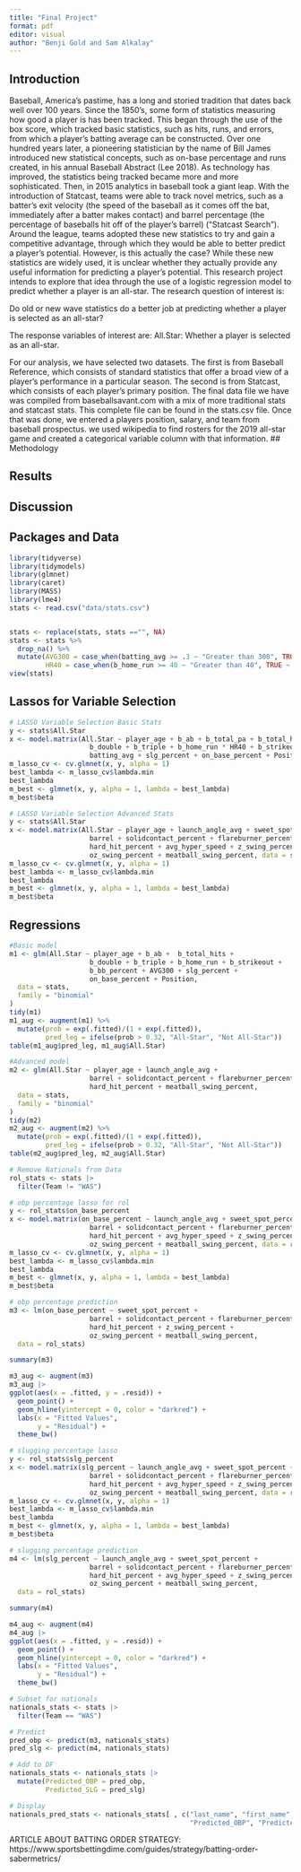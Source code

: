 ```yaml
---
title: "Final Project"
format: pdf
editor: visual
author: "Benji Gold and Sam Alkalay"
---
```


## Introduction

Baseball, America's pastime, has a long and storied tradition that dates back well over 100 years. Since the 1850's, some form of statistics measuring how good a player is has been tracked. This began through the use of the box score, which tracked basic statistics, such as hits, runs, and errors, from which a player's batting average can be constructed. Over one hundred years later, a pioneering statistician by the name of Bill James introduced new statistical concepts, such as on-base percentage and runs created, in his annual Baseball Abstract (Lee 2018). As technology has improved, the statistics being tracked became more and more sophisticated. Then, in 2015 analytics in baseball took a giant leap. With the introduction of Statcast, teams were able to track novel metrics, such as a batter's exit velocity (the speed of the baseball as it comes off the bat, immediately after a batter makes contact) and barrel percentage (the percentage of baseballs hit off of the player's barrel) ("Statcast Search"). Around the league, teams adopted these new statistics to try and gain a competitive advantage, through which they would be able to better predict a player's potential. However, is this actually the case? While these new statistics are widely used, it is unclear whether they actually provide any useful information for predicting a player's potential. This research project intends to explore that idea through the use of a logistic regression model to predict whether a player is an all-star. The research question of interest is:

Do old or new wave statistics do a better job at predicting whether a player is selected as an all-star?

The response variables of interest are: All.Star: Whether a player is selected as an all-star.

For our analysis, we have selected two datasets. The first is from Baseball Reference, which consists of standard statistics that offer a broad view of a player's performance in a particular season. The second is from Statcast, which consists of each player's primary position. The final data file we have was compiled from baseballsavant.com with a mix of more traditional stats and statcast stats. This complete file can be found in the stats.csv file. Once that was done, we entered a players position, salary, and team from baseball prospectus. we used wikipedia to find rosters for the 2019 all-star game and created a categorical variable column with that information.
## Methodology

## Results

## Discussion

## Packages and Data

```r
library(tidyverse)
library(tidymodels) 
library(glmnet)
library(caret) 
library(MASS)
library(lme4)
stats <- read.csv("data/stats.csv")


stats <- replace(stats, stats =="", NA)
stats <- stats %>%
  drop_na() %>%
  mutate(AVG300 = case_when(batting_avg >= .3 ~ "Greater than 300", TRUE ~ "Less than 300"),
         HR40 = case_when(b_home_run >= 40 ~ "Greater than 40", TRUE ~ "Less than 40"), pitcher = case_when(Position == "SP" ~ "Yes", TRUE ~ "No"))
view(stats)
```

## Lassos for Variable Selection

```r
# LASSO Variable Selection Basic Stats
y <- stats$All.Star
x <- model.matrix(All.Star ~ player_age + b_ab + b_total_pa + b_total_hits + b_home_run + AVG300 * batting_avg +
                    b_double + b_triple + b_home_run * HR40 + b_strikeout + b_walk + 
                    batting_avg + slg_percent + on_base_percent + Position, data = stats)
m_lasso_cv <- cv.glmnet(x, y, alpha = 1)
best_lambda <- m_lasso_cv$lambda.min
best_lambda
m_best <- glmnet(x, y, alpha = 1, lambda = best_lambda)
m_best$beta
```

```r
# LASSO Variable Selection Advanced Stats
y <- stats$All.Star
x <- model.matrix(All.Star ~ player_age + launch_angle_avg + sweet_spot_percent + 
                    barrel + solidcontact_percent + flareburner_percent + 
                    hard_hit_percent + avg_hyper_speed + z_swing_percent + 
                    oz_swing_percent + meatball_swing_percent, data = stats)
m_lasso_cv <- cv.glmnet(x, y, alpha = 1)
best_lambda <- m_lasso_cv$lambda.min
best_lambda
m_best <- glmnet(x, y, alpha = 1, lambda = best_lambda)
m_best$beta
```

## Regressions

```r
#Basic model 
m1 <- glm(All.Star ~ player_age + b_ab +  b_total_hits + 
                    b_double + b_triple + b_home_run + b_strikeout +
                    b_bb_percent + AVG300 + slg_percent +
                    on_base_percent + Position,
  data = stats,
  family = "binomial"
)
tidy(m1)
m1_aug <- augment(m1) %>% 
  mutate(prob = exp(.fitted)/(1 + exp(.fitted)),
         pred_leg = ifelse(prob > 0.32, "All-Star", "Not All-Star"))
table(m1_aug$pred_leg, m1_aug$All.Star)
```

```r
#Advanced model 
m2 <- glm(All.Star ~ player_age + launch_angle_avg + 
                    barrel + solidcontact_percent + flareburner_percent + 
                    hard_hit_percent + meatball_swing_percent,
  data = stats,
  family = "binomial"
)
tidy(m2)
m2_aug <- augment(m2) %>% 
  mutate(prob = exp(.fitted)/(1 + exp(.fitted)),
         pred_leg = ifelse(prob > 0.32, "All-Star", "Not All-Star"))
table(m2_aug$pred_leg, m2_aug$All.Star)

```

```r
# Remove Nationals from Data
rol_stats <- stats |>
  filter(Team != "WAS")
```

```r
# obp percentage lasso for rol
y <- rol_stats$on_base_percent
x <- model.matrix(on_base_percent ~ launch_angle_avg + sweet_spot_percent + 
                    barrel + solidcontact_percent + flareburner_percent + 
                    hard_hit_percent + avg_hyper_speed + z_swing_percent + 
                    oz_swing_percent + meatball_swing_percent, data = rol_stats)
m_lasso_cv <- cv.glmnet(x, y, alpha = 1)
best_lambda <- m_lasso_cv$lambda.min
best_lambda
m_best <- glmnet(x, y, alpha = 1, lambda = best_lambda)
m_best$beta
```

```r
# obp percentage prediction
m3 <- lm(on_base_percent ~ sweet_spot_percent + 
                    barrel + solidcontact_percent + flareburner_percent + 
                    hard_hit_percent + z_swing_percent + 
                    oz_swing_percent + meatball_swing_percent,
  data = rol_stats)

summary(m3)

m3_aug <- augment(m3)
m3_aug |>
ggplot(aes(x = .fitted, y = .resid)) + 
  geom_point() + 
  geom_hline(yintercept = 0, color = "darkred") + 
  labs(x = "Fitted Values", 
       y = "Residual") + 
  theme_bw()
```

```r
# slugging percentage lasso
y <- rol_stats$slg_percent
x <- model.matrix(slg_percent ~ launch_angle_avg + sweet_spot_percent + 
                    barrel + solidcontact_percent + flareburner_percent + 
                    hard_hit_percent + avg_hyper_speed + z_swing_percent + 
                    oz_swing_percent + meatball_swing_percent, data = rol_stats)
m_lasso_cv <- cv.glmnet(x, y, alpha = 1)
best_lambda <- m_lasso_cv$lambda.min
best_lambda
m_best <- glmnet(x, y, alpha = 1, lambda = best_lambda)
m_best$beta
```

```r
# slugging percentage prediction
m4 <- lm(slg_percent ~ launch_angle_avg + sweet_spot_percent + 
                    barrel + solidcontact_percent + flareburner_percent + 
                    hard_hit_percent + avg_hyper_speed + z_swing_percent + 
                    oz_swing_percent + meatball_swing_percent,
  data = rol_stats)

summary(m4)

m4_aug <- augment(m4)
m4_aug |>
ggplot(aes(x = .fitted, y = .resid)) + 
  geom_point() + 
  geom_hline(yintercept = 0, color = "darkred") + 
  labs(x = "Fitted Values", 
       y = "Residual") + 
  theme_bw()
```

```r
# Subset for nationals
nationals_stats <- stats |>
  filter(Team == "WAS")

# Predict
pred_obp <- predict(m3, nationals_stats)
pred_slg <- predict(m4, nationals_stats)

# Add to DF
nationals_stats <- nationals_stats |>
  mutate(Predicted_OBP = pred_obp,
         Predicted_SLG = pred_slg)

# Display
nationals_pred_stats <- nationals_stats[ , c("last_name", "first_name", "Position",
                                             "Predicted_OBP", "Predicted_SLG")]

```



ARTICLE ABOUT BATTING ORDER STRATEGY:
https://www.sportsbettingdime.com/guides/strategy/batting-order-sabermetrics/ 